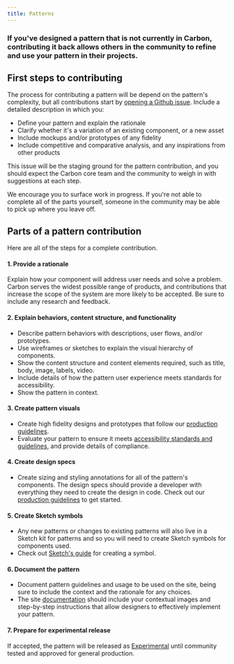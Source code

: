 ```yaml
---
title: Patterns
---
```


### If you've designed a pattern that is not currently in Carbon, contributing it back allows others in the community to refine and use your pattern in their projects.

## First steps to contributing

The process for contributing a pattern will be depend on the pattern's complexity, but all contributions start by [opening a Github issue](https://github.com/carbon-design-system/carbon-website/issues/new). Include a detailed description in which you:
* Define your pattern and explain the rationale
* Clarify whether it's a variation of an existing component, or a new asset
* Include mockups and/or prototypes of any fidelity
* Include competitive and comparative analysis, and any inspirations from other products

This issue will be the staging ground for the pattern contribution, and you should expect the Carbon core team and the community to weigh in with suggestions at each step.

We encourage you to surface work in progress. If you're not able to complete all of the parts yourself, someone in the community may be able to pick up where you leave off.

## Parts of a pattern contribution

Here are all of the steps for a complete contribution. 

#### 1. Provide a rationale

Explain how your component will address user needs and solve a problem. Carbon serves the widest possible range of products, and contributions that increase the scope of the system are more likely to be accepted. Be sure to include any research and feedback.

#### 2. Explain behaviors, content structure, and functionality

* Describe pattern behaviors with descriptions, user flows, and/or prototypes. 
* Use wireframes or sketches to explain the visual hierarchy of components. 
* Show the content structure and content elements required, such as title, body, image, labels, video. 
* Include details of how the pattern user experience meets standards for accessibility. 
* Show the pattern in context.

#### 3. Create pattern visuals

* Create high fidelity designs and prototypes that follow our [production guidelines](https://github.com/carbon-design-system/carbon-website/wiki/Production-guidelines). 
* Evaluate your pattern to ensure it meets [accessibility standards and guidelines](/guidelines/accessibility/overview), and provide details of compliance.

#### 4. Create design specs

* Create sizing and styling annotations for all of the pattern's components. The design specs should provide a developer with everything they need to create the design in code. Check out our [production guidelines](https://github.com/carbon-design-system/carbon-website/wiki/Production-guidelines#spec-guidelines) to get started.


#### 5. Create Sketch symbols

* Any new patterns or changes to existing patterns will also live in a Sketch kit for patterns and so you will need to create Sketch symbols for components used. 
* Check out [Sketch's guide](https://www.sketch.com/docs/symbols/creating-symbols/) for creating a symbol. 

#### 6. Document the pattern

* Document pattern guidelines and usage to be used on the site, being sure to include the context and the rationale for any choices. 
* The site [documentation](./documentation) should include your contextual images and step-by-step instructions that allow designers to effectively implement your pattern. 

#### 7. Prepare for experimental release

If accepted, the pattern will be released as [Experimental](/experimental/about/overview) until community tested and approved for general production.

